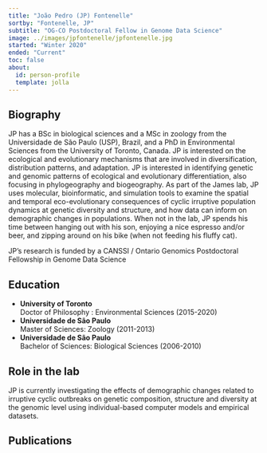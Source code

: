 ```yaml
---
title: "João Pedro (JP) Fontenelle"
sortby: "Fontenelle, JP"
subtitle: "OG-CO Postdoctoral Fellow in Genome Data Science"
image: ../images/jpfontenelle/jpfontenelle.jpg
started: "Winter 2020"
ended: "Current"
toc: false
about:
  id: person-profile
  template: jolla
---
```


::: {#person-profile}
## Biography

JP has a BSc in biological sciences and a MSc in zoology from the Universidade de São Paulo (USP), Brazil, and a PhD in Environmental Sciences from the University of Toronto, Canada. JP is interested on the ecological and evolutionary mechanisms that are involved in diversification, distribution patterns, and adaptation. JP is interested in identifying genetic and genomic patterns of ecological and evolutionary differentiation, also focusing in phylogeography and biogeography. As part of the James lab, JP uses molecular, bioinformatic, and simulation tools to examine the spatial and temporal eco-evolutionary consequences of cyclic irruptive population dynamics at genetic diversity and structure, and how data can inform on demographic changes in populations. When not in the lab, JP spends his time between hanging out with his son, enjoying a nice espresso and/or beer, and zipping around on his bike (when not feeding his fluffy cat). 

JP’s research is funded by a CANSSI / Ontario Genomics Postdoctoral Fellowship in Genome Data Science

## Education

-   **University of Toronto**<br /> Doctor of Philosophy : Environmental Sciences (2015-2020)
-   **Universidade de São Paulo**<br /> Master of Sciences: Zoology (2011-2013)
-   **Universidade de São Paulo**<br /> Bachelor of Sciences: Biological Sciences (2006-2010)

## Role in the lab

JP is currently investigating the effects of demographic changes related to irruptive cyclic outbreaks on genetic composition, structure and diversity at the genomic level using individual-based computer models and empirical datasets.

## Publications


:::
